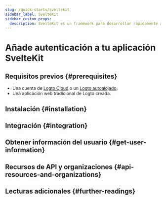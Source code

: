 ```yaml
---
slug: /quick-starts/sveltekit
sidebar_label: SvelteKit
sidebar_custom_props:
  description: SvelteKit es un framework para desarrollar rápidamente aplicaciones web robustas y de alto rendimiento utilizando Svelte.
---
```




# Añade autenticación a tu aplicación SvelteKit

<GuideTip />

## Requisitos previos \{#prerequisites}

- Una cuenta de [Logto Cloud](https://cloud.logto.io) o un [Logto autoalojado](/introduction/set-up-logto-oss).
- Una aplicación web tradicional de Logto creada.

## Instalación \{#installation}

<Installation />

## Integración \{#integration}

<Integration />

## Obtener información del usuario \{#get-user-information}

<GetUserInformation />

## Recursos de API y organizaciones \{#api-resources-and-organizations}

<ApiResources />

## Lecturas adicionales \{#further-readings}

<FurtherReadings />
